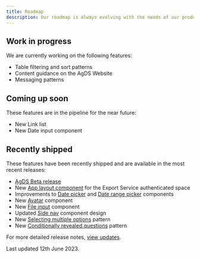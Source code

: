 ```yaml
---
title: Roadmap
description: Our roadmap is always evolving with the needs of our product teams. This page should be used as a general guide to see the big pieces of work we are currently looking at, or almost ready to start.
---
```


## Work in progress

We are currently working on the following features:

- Table filtering and sort patterns
- Content guidance on the AgDS Website
- Messaging patterns

## Coming up soon

These features are in the pipeline for the near future:

- New Link list
- New Date input component

## Recently shipped

These features have been recently shipped and are available in the most recent
releases:

- [AgDS Beta release](/updates/2023-01-09-beta)
- New [App layout component](/components/app-layout) for the Export Service authenticated space
- Improvements to [Date picker](/components/date-picker) and [Date range picker](/components/date-range-picker) components
- New [Avatar](/components/avatar) component
- New [File input](/components/file-input) component
- Updated [Side nav](/components/side-nav) component design
- New [Selecting multiple options](/patterns/selecting-multiple-options) pattern
- New [Conditionally revealed questions](/patterns/conditional-reveal) pattern

For more detailed release notes, [view updates](/updates).

Last updated 12th June 2023.
